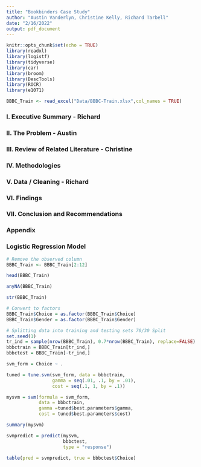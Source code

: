 ```yaml
---
title: "Bookbinders Case Study"
author: "Austin Vanderlyn, Christine Kelly, Richard Tarbell"
date: "2/16/2022"
output: pdf_document
---
```


```r
knitr::opts_chunk$set(echo = TRUE)
library(readxl)
library(logistf)
library(tidyverse)
library(car)
library(broom)
library(DescTools)
library(ROCR)
library(e1071)
```

```r
BBBC_Train <- read_excel("Data/BBBC-Train.xlsx",col_names = TRUE)
```


### I. Executive Summary - Richard  

### II. The Problem - Austin

### III. Review of Related Literature - Christine

### IV. Methodologies

### V. Data / Cleaning - Richard

### VI. Findings 

### VII. Conclusion and Recommendations

### Appendix







### Logistic Regression Model


```r
# Remove the observed column
BBBC_Train <- BBBC_Train[2:12]

head(BBBC_Train)
```


```r
anyNA(BBBC_Train)
```


```r
str(BBBC_Train)
```

```r
# Convert to factors
BBBC_Train$Choice = as.factor(BBBC_Train$Choice)
BBBC_Train$Gender = as.factor(BBBC_Train$Gender)
```


```r
# Splitting data into training and testing sets 70/30 Split
set.seed(1)
tr_ind = sample(nrow(BBBC_Train), 0.7*nrow(BBBC_Train), replace=FALSE)
bbbctrain = BBBC_Train[tr_ind,]
bbbctest = BBBC_Train[-tr_ind,]
```

```r
svm_form = Choice ~ .

tuned = tune.svm(svm_form, data = bbbctrain, 
                 gamma = seq(.01, .1, by = .01), 
                 cost = seq(.1, 1, by = .1))
```


```r
mysvm = svm(formula = svm_form, 
            data = bbbctrain, 
            gamma =tuned$best.parameters$gamma, 
            cost = tuned$best.parameters$cost)

summary(mysvm)
```

```r
svmpredict = predict(mysvm, 
                     bbbctest, 
                     type = "response")

table(pred = svmpredict, true = bbbctest$Choice)
```






